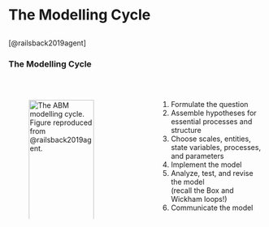 # The Modelling Cycle {background-image=media/neom-n7SdozgzvyA-unsplash.jpg background-opacity=0.3}

## 

[[@railsback2019agent]]{.nord-footer}

### The Modelling Cycle

<br>

:::: {.columns}
::: {.column width="45%"}
![The ABM modelling cycle. [Figure reproduced from @railsback2019agent.]{.nord-light}](media/abm-cycle.png){width=100% #fig-abm-cycle}
:::

::: {.column width="10%"}
:::

::: {.column width="45%"}
1. Formulate the question
2. Assemble hypotheses for essential processes and structure
3. Choose scales, entities, state variables, processes, and parameters
4. Implement the model
5. Analyze, test, and revise the model<br>[(recall the Box and Wickham loops!)]{.nord-footer}
6. Communicate the model
:::
::::

